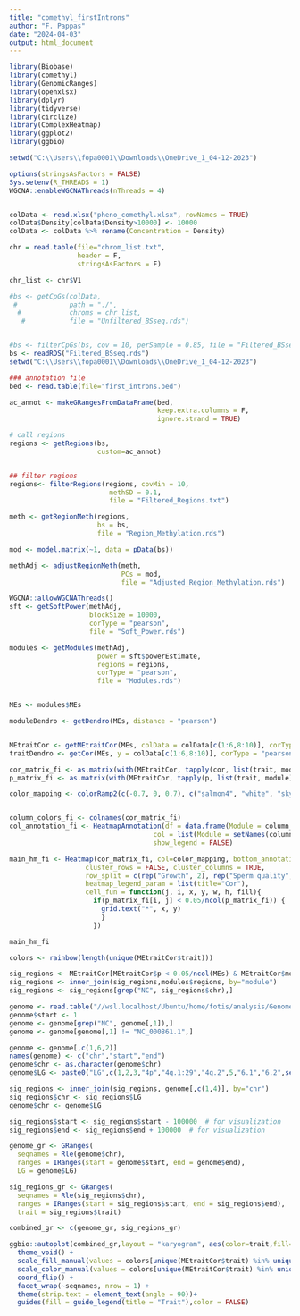 ```yaml
---
title: "comethyl_firstIntrons"
author: "F. Pappas"
date: "2024-04-03"
output: html_document
---
```

```r
library(Biobase)
library(comethyl)
library(GenomicRanges)
library(openxlsx)
library(dplyr)
library(tidyverse)
library(circlize)
library(ComplexHeatmap)
library(ggplot2)
library(ggbio)

setwd("C:\\Users\\fopa0001\\Downloads\\OneDrive_1_04-12-2023")

options(stringsAsFactors = FALSE)
Sys.setenv(R_THREADS = 1)
WGCNA::enableWGCNAThreads(nThreads = 4)


colData <- read.xlsx("pheno_comethyl.xlsx", rowNames = TRUE)
colData$Density[colData$Density>10000] <- 10000
colData <- colData %>% rename(Concentration = Density)

chr = read.table(file="chrom_list.txt",
                 header = F,
                 stringsAsFactors = F)

chr_list <- chr$V1

#bs <- getCpGs(colData, 
 #             path = "./",
  #            chroms = chr_list,
   #           file = "Unfiltered_BSseq.rds")


#bs <- filterCpGs(bs, cov = 10, perSample = 0.85, file = "Filtered_BSseq.rds")
bs <- readRDS("Filtered_BSseq.rds")
setwd("C:\\Users\\fopa0001\\Downloads\\OneDrive_1_04-12-2023")

### annotation file
bed <- read.table(file="first_introns.bed")

ac_annot <- makeGRangesFromDataFrame(bed,
                                     keep.extra.columns = F,
                                     ignore.strand = TRUE)


```

```r
# call regions
regions <- getRegions(bs,  
                      custom=ac_annot)


## filter regions
regions<- filterRegions(regions, covMin = 10, 
                         methSD = 0.1, 
                         file = "Filtered_Regions.txt")


```

```r
meth <- getRegionMeth(regions, 
                      bs = bs, 
                      file = "Region_Methylation.rds")

mod <- model.matrix(~1, data = pData(bs))

methAdj <- adjustRegionMeth(meth, 
                            PCs = mod,
                            file = "Adjusted_Region_Methylation.rds")

WGCNA::allowWGCNAThreads()
sft <- getSoftPower(methAdj,
                    blockSize = 10000,
                    corType = "pearson",
                    file = "Soft_Power.rds")

modules <- getModules(methAdj, 
                      power = sft$powerEstimate, 
                      regions = regions, 
                      corType = "pearson", 
                      file = "Modules.rds")


MEs <- modules$MEs

moduleDendro <- getDendro(MEs, distance = "pearson")


MEtraitCor <- getMEtraitCor(MEs, colData = colData[c(1:6,8:10)], corType = "pearson" ,file = "ME_Trait_Correlation_Stats_prom1kb.txt")
traitDendro <- getCor(MEs, y = colData[c(1:6,8:10)], corType = "pearson", robustY = FALSE) %>% getDendro(transpose = TRUE)

cor_matrix_fi <- as.matrix(with(MEtraitCor, tapply(cor, list(trait, module), mean)))
p_matrix_fi <- as.matrix(with(MEtraitCor, tapply(p, list(trait, module), mean)))

color_mapping <- colorRamp2(c(-0.7, 0, 0.7), c("salmon4", "white", "skyblue4"))


column_colors_fi <- colnames(cor_matrix_fi)
col_annotation_fi <- HeatmapAnnotation(df = data.frame(Module = column_colors_fi),
                                    col = list(Module = setNames(column_colors_fi, column_colors_fi)),
                                    show_legend = FALSE)

main_hm_fi <- Heatmap(cor_matrix_fi, col=color_mapping, bottom_annotation = col_annotation_fi, show_column_names = FALSE, 
                   cluster_rows = FALSE, cluster_columns = TRUE, 
                   row_split = c(rep("Growth", 2), rep("Sperm quality", 7)), row_gap = unit(3,"mm"),
                   heatmap_legend_param = list(title="Cor"), 
                   cell_fun = function(j, i, x, y, w, h, fill){
                     if(p_matrix_fi[i, j] < 0.05/ncol(p_matrix_fi)) {
                       grid.text("*", x, y)
                       }
                     })

main_hm_fi
```
```r
colors <- rainbow(length(unique(MEtraitCor$trait)))

sig_regions <- MEtraitCor[MEtraitCor$p < 0.05/ncol(MEs) & MEtraitCor$module!="grey",1:2]
sig_regions <- inner_join(sig_regions,modules$regions, by="module")
sig_regions <- sig_regions[grep("NC", sig_regions$chr),]

genome <- read.table("//wsl.localhost/Ubuntu/home/fotis/analysis/Genome/Salvelinus_hybrid/ncbi_dataset/data/GCF_002910315.2/GCF_002910315.2_ASM291031v2_genomic.fna.fai", header = F)
genome$start <- 1
genome <- genome[grep("NC", genome[,1]),]
genome <- genome[genome[,1] != "NC_000861.1",]

genome <- genome[,c(1,6,2)]
names(genome) <- c("chr","start","end")
genome$chr <- as.character(genome$chr)
genome$LG <- paste0("LG",c(1,2,3,"4p","4q.1:29","4q.2",5,"6.1","6.2",seq(7,28),seq(30,37)))

sig_regions <- inner_join(sig_regions, genome[,c(1,4)], by="chr")
sig_regions$chr <- sig_regions$LG
genome$chr <- genome$LG

sig_regions$start <- sig_regions$start - 100000  # for visualization
sig_regions$end <- sig_regions$end + 100000  # for visualization

genome_gr <- GRanges(
  seqnames = Rle(genome$chr),
  ranges = IRanges(start = genome$start, end = genome$end),
  LG = genome$LG)

sig_regions_gr <- GRanges(
  seqnames = Rle(sig_regions$chr),
  ranges = IRanges(start = sig_regions$start, end = sig_regions$end),
  trait = sig_regions$trait)

combined_gr <- c(genome_gr, sig_regions_gr)

ggbio::autoplot(combined_gr,layout = "karyogram", aes(color=trait,fill=trait)) +
  theme_void() +
  scale_fill_manual(values = colors[unique(MEtraitCor$trait) %in% unique(sig_regions$trait)], na.value = "grey40") +
  scale_color_manual(values = colors[unique(MEtraitCor$trait) %in% unique(sig_regions$trait)], na.value = "black") +
  coord_flip() +
  facet_wrap(~seqnames, nrow = 1) +
  theme(strip.text = element_text(angle = 90))+
  guides(fill = guide_legend(title = "Trait"),color = FALSE)

```
